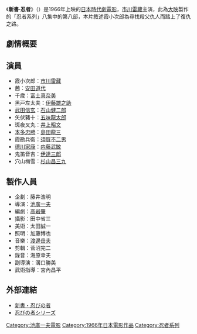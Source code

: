 {{no footnotes|time=2013-06-08T02:41:55+00:00}}
{{refimprove|time=2013-06-08T02:41:55+00:00}}

{{Infobox Film
|片名          = 新書·忍者
|電影原名      = 新書・忍びの者
|圖像          = 新書忍者.jpg
|圖像說明      = 電影海報
|導演          = [[池廣一夫|池廣一夫]]
|監製          = [[藤井浩明|藤井浩明]]  
|製片          = 
|編劇          = [[高岩肇|高岩肇]]
|劇本          = 
|故事          = 
|原著          = 無
|旁白          = 
|統籌          = 
|主演          = [[市川雷藏|市川雷藏]]<br>[[伊藤雄之助|伊藤雄之助]]<br>[[安田道代|安田道代]]<br>[[富士真奈美|富士真奈美]]
|分級          = 
|副標題        = 
|主題曲        = 
|片頭曲        = 
|片尾曲        = 
|配樂          = [[渡邊岳夫|渡邊岳夫]]
|攝影          = [[田中省三|田中省三]]
|剪輯          = 
|製片商        = [[大映|大映京都]]
|發行商        = 大映京都
|上映日期      = {{Film date|1966|12|10|日本}}
|發行日期      = 
|片長          = 91分鐘
|產地          = [[日本|日本]]
|語言          = [[日語|日語]]
|官方網站      = 
|預算          = 
|票房          = 
|前集          = [[忍者·新霧隱才藏|忍者·新霧隱才藏]]
|續集          = 無
|中國大陸片名  = 
|港澳片名      = 
|新馬片名      = 
|臺灣片名      = 
|sarft_id    = 
|amg_id      = 
|imdb_id     = tt0201924
}}


《'''新書·忍者'''》（{{lang|ja|新書・忍びの者}}）是1966年上映的[[日本|日本]][[時代劇_(日本)|時代劇電影]]，[[市川雷藏|市川雷藏]]主演，此為[[大映|大映]]製作的「忍者系列」八集中的第八部，本片敘述霞小次郎為尋找殺父仇人而踏上了復仇之路。

== 劇情概要 ==

== 演員 ==
* 霞小次郎：[[市川雷藏|市川雷藏]]
* 茜：[[安田道代|安田道代]]
* 千歲：[[富士真奈美|富士真奈美]]
* 黑戸左太夫：[[伊藤雄之助|伊藤雄之助]]
* [[武田信玄|武田信玄]]：[[石山健二郎|石山健二郎]]
* 矢伏豬十：[[五味龍太郎|五味龍太郎]]
* 斑夜叉丸：[[井上昭文|井上昭文]]
* [[本多忠勝|本多忠勝]]：[[島田龍三|島田龍三]]
* 霞勘兵衛：[[須賀不二男|須賀不二男]]
* [[德川家康|德川家康]]：[[内藤武敏|内藤武敏]]
* 鬼笛音吉：[[伊達三郎|伊達三郎]]
* 穴山梅雪：[[杉山昌三九|杉山昌三九]]

== 製作人員 ==
* 企劃：藤井浩明
* 導演：[[池廣一夫|池廣一夫]]
* 編劇：[[高岩肇|高岩肇]]
* 攝影：田中省三
* 美術：太田誠一
* 照明：加藤博也
* 音樂：[[渡邊岳夫|渡邊岳夫]]
* 剪輯：菅沼完二
* 錄音：海原幸夫
* 副導演：溝口勝美
* 武術指導：宮內昌平

== 外部連結 ==
* [http://www.raizofan.net/link4/movie7/shinobi8.htm 新書・忍びの者] {{Wayback|url=http://www.raizofan.net/link4/movie7/shinobi8.htm |date=20200208103516 }}{{ja}}
* [http://www.raizofan.net/link16/link12/index.htm 忍びの者シリーズ] {{Wayback|url=http://www.raizofan.net/link16/link12/index.htm |date=20200223143217 }}{{ja}}

{{忍者}}
{{池廣一夫監督作品}}

[[Category:池廣一夫電影|Category:池廣一夫電影]]
[[Category:1966年日本電影作品|Category:1966年日本電影作品]]
[[Category:忍者系列|Category:忍者系列]]